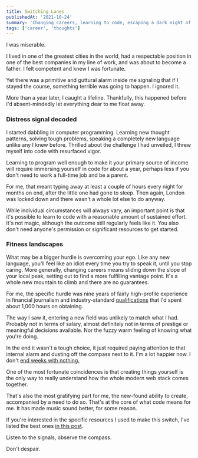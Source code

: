 ```yaml
---
title: Switching Lanes
publishedAt: '2021-10-24'
summary: 'Changing careers, learning to code, escaping a dark night of the soul.'
tags: ['career', 'thoughts']
---
```


I was miserable.

I lived in one of the greatest cities in the world, had a respectable position in one of the best companies in my line of work, and was about to become a father. I felt competent and knew I was fortunate.

Yet there was a primitive and guttural alarm inside me signaling that if I stayed the course, something terrible was going to happen. I ignored it.

More than a year later, I caught a lifeline. Thankfully, this happened before I'd absent-mindedly let everything dear to me float away.

### Distress signal decoded

I started dabbling in computer programming. Learning new thought patterns, solving tough problems, speaking a completely new language unlike any I knew before. Thrilled about the challenge I had unveiled, I threw myself into code with resurfaced vigor.

Learning to program well enough to make it your primary source of income will require immersing yourself in code for about a year, perhaps less if you don't need to work a full-time job and be a parent.

For me, that meant typing away at least a couple of hours every night for months on end, after the little one had gone to sleep. Then again, London was locked down and there wasn't a whole lot else to do anyway.

While individual circumstances will always vary, an important point is that it's possible to learn to code with a reasonable amount of sustained effort. It's not magic, although the outcome still regularly feels like it. You also don't need anyone's permission or significant resources to get started.

### Fitness landscapes

What may be a bigger hurdle is overcoming your ego. Like any new language, you'll feel like an idiot every time you try to speak it, until you stop caring. More generally, changing careers means sliding down the slope of your local peak, setting out to find a more fulfilling vantage point. It's a whole new mountain to climb and there are no guarantees.

For me, the specific hurdle was nine years of fairly high-profile experience in financial journalism and industry-standard [qualifications](https://www.cfainstitute.org/en/programs/cfa) that I'd spent about 1,000 hours on obtaining.

The way I saw it, entering a new field was unlikely to match what I had. Probably not in terms of salary, almost definitely not in terms of prestige or meaningful decisions available. Nor the fuzzy warm feeling of knowing what you're doing.

In the end it wasn't a tough choice, it just required paying attention to that internal alarm and dusting off the compass next to it. I'm a lot happier now. I don't [end weeks with nothing.](https://training.kalzumeus.com/newsletters/archive/do-not-end-the-week-with-nothing)

One of the most fortunate coincidences is that creating things yourself is the only way to really understand how the whole modern web stack comes together.

That's also the most gratifying part for me, the new-found ability to create, accompanied by a need to do so. That's at the core of what code means for me. It has made music sound better, for some reason.

If you're interested in the specific resources I used to make this switch, I've listed the best ones [in this post](/blog/starter-pack).

Listen to the signals, observe the compass.

Don't despair.
